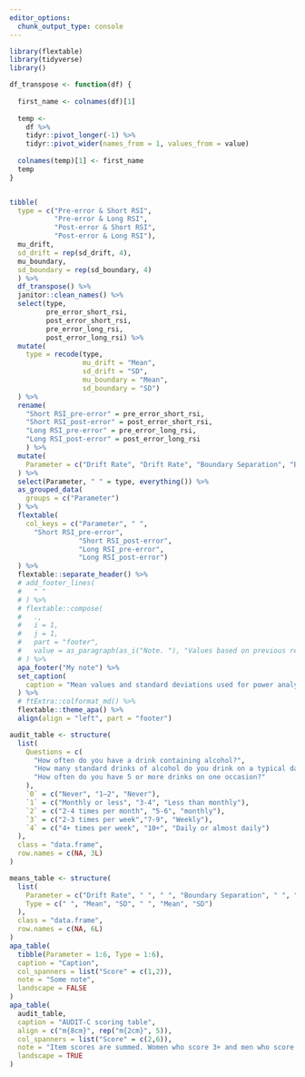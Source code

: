 ```yaml
---
editor_options:
  chunk_output_type: console
---
```


```r
library(flextable)
library(tidyverse)
library()
```

```r
df_transpose <- function(df) {
  
  first_name <- colnames(df)[1]
  
  temp <-
    df %>% 
    tidyr::pivot_longer(-1) %>%
    tidyr::pivot_wider(names_from = 1, values_from = value)
  
  colnames(temp)[1] <- first_name
  temp
}
```
```r


```

```r
tibble(
  type = c("Pre-error & Short RSI",
           "Pre-error & Long RSI",
           "Post-error & Short RSI",
           "Post-error & Long RSI"),
  mu_drift,
  sd_drift = rep(sd_drift, 4),
  mu_boundary,
  sd_boundary = rep(sd_boundary, 4)
  ) %>% 
  df_transpose() %>% 
  janitor::clean_names() %>% 
  select(type,
         pre_error_short_rsi,
         post_error_short_rsi,
         pre_error_long_rsi,
         post_error_long_rsi) %>% 
  mutate(
    type = recode(type,
                  mu_drift = "Mean",
                  sd_drift = "SD",
                  mu_boundary = "Mean",
                  sd_boundary = "SD")
  ) %>%
  rename(
    "Short RSI_pre-error" = pre_error_short_rsi,
    "Short RSI_post-error" = post_error_short_rsi,
    "Long RSI_pre-error" = pre_error_long_rsi,
    "Long RSI_post-error" = post_error_long_rsi
    ) %>% 
  mutate(
    Parameter = c("Drift Rate", "Drift Rate", "Boundary Separation", "Boundary Separation")
  ) %>% 
  select(Parameter, " " = type, everything()) %>% 
  as_grouped_data(
    groups = c("Parameter")
  ) %>%
  flextable(
    col_keys = c("Parameter", " ",
      "Short RSI_pre-error",
                 "Short RSI_post-error",
                 "Long RSI_pre-error",
                 "Long RSI_post-error")
  ) %>%
  flextable::separate_header() %>% 
  # add_footer_lines(
  #   " "
  # ) %>%
  # flextable::compose(
  #   .,
  #   i = 1,
  #   j = 1, 
  #   part = "footer",
  #   value = as_paragraph(as_i("Note. "), "Values based on previous research by Dutilh et al. (2012, 2013)")
  # ) %>% 
  apa_footer("My note") %>% 
  set_caption(
    caption = "Mean values and standard deviations used for power analysis"
  ) %>% 
  # ftExtra::colformat_md() %>% 
  flextable::theme_apa() %>% 
  align(align = "left", part = "footer")
```

```r
audit_table <- structure(
  list(
    Questions = c(
      "How often do you have a drink containing alcohol?",
      "How many standard drinks of alcohol do you drink on a typical day when you are drinking?",
      "How often do you have 5 or more drinks on one occasion?"
    ),
    `0` = c("Never", "1–2", "Never"),
    `1` = c("Monthly or less", "3-4", "Less than monthly"),
    `2` = c("2-4 times per month", "5-6", "monthly"),
    `3` = c("2-3 times per week","7-9", "Weekly"),
    `4` = c("4+ times per week", "10+", "Daily or almost daily")
  ),
  class = "data.frame",
  row.names = c(NA, 3L)
)

means_table <- structure(
  list(
    Parameter = c("Drift Rate", " ", " ", "Boundary Separation", " ", " "),
    Type = c(" ", "Mean", "SD", " ", "Mean", "SD")
  ),
  class = "data.frame",
  row.names = c(NA, 6L)
)
apa_table(
  tibble(Parameter = 1:6, Type = 1:6),
  caption = "Caption",
  col_spanners = list("Score" = c(1,2)),
  note = "Some note",
  landscape = FALSE
)
apa_table(
  audit_table,
  caption = "AUDIT-C scoring table",
  align = c("m{8cm}", rep("m{2cm}", 5)),
  col_spanners = list("Score" = c(2,6)),
  note = "Item scores are summed. Women who score 3+ and men who score 4+ are at-risk",
  landscape = TRUE
)
```

